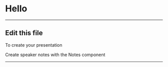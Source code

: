 

<Head>
  <title>Presentation Title</title>
</Head>

# Hello

---

## Edit this file

To create your presentation

<Notes>
Create speaker notes with the Notes component
</Notes>

---

